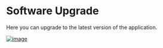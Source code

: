 # Software Upgrade

Here you can upgrade to the latest version of the application.

[![image](https://www.linkpicture.com/q/Web-capture_5-3-2023_161922_aiimage.abndevs.net.jpeg)](https://www.linkpicture.com/view.php?img=LPic64046cbd272241986116219)